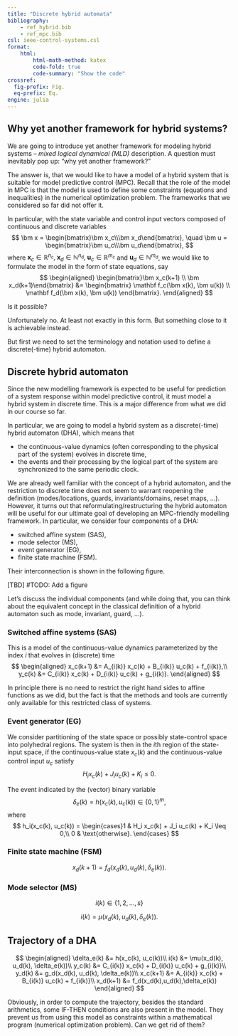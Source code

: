 ```yaml
---
title: "Discrete hybrid automata"
bibliography: 
    - ref_hybrid.bib
    - ref_mpc.bib
csl: ieee-control-systems.csl
format:
    html:
        html-math-method: katex
        code-fold: true
        code-summary: "Show the code"
crossref:
  fig-prefix: Fig. 
  eq-prefix: Eq.
engine: julia  
---
```


## Why yet another framework for hybrid systems?

We are going to introduce yet another framework for modeling hybrid systems – *mixed logical dynamical (MLD)* description. A question must inevitably pop up: "why yet another framework?"

The answer is, that we would like to have a model of a hybrid system that is suitable for model predictive control (MPC). Recall that the role of the model in MPC is that the model is used to define some constraints (equations and inequalities) in the numerical optimization problem. The frameworks that we considered so far did not offer it. 

In particular, with the state variable and control input vectors composed of continuous and discrete variables
$$
\bm x = \begin{bmatrix}\bm x_c\\\bm x_d\end{bmatrix}, \quad \bm u = \begin{bmatrix}\bm u_c\\\bm u_d\end{bmatrix},
$$
where $\bm x_c\in\mathbb R^{n_c},\;\bm x_d\in\mathbb N^{n_d},\; \bm u_c\in\mathbb R^{m_c}$ and $\bm u_d\in\mathbb N^{m_d}$, we would like to formulate the model in the form of state equations, say
$$
\begin{aligned}
\begin{bmatrix}\bm x_c(k+1) \\ \bm x_d(k+1)\end{bmatrix}
 &= 
\begin{bmatrix} \mathbf f_c(\bm x(k), \bm u(k)) \\ \mathbf f_d(\bm x(k), \bm u(k)) \end{bmatrix}.
\end{aligned}
$$

Is it possible? 

Unfortunately no. At least not exactly in this form. But something close to it is achievable instead. 

But first we need to set the terminology and notation used to define a discrete(-time) hybrid automaton.

## Discrete hybrid automaton

Since the new modelling framework is expected to be useful for prediction of a system response within model predictive control, it must model a hybrid system in discrete time. This is a major difference from what we did in our course so far.

In particular, we are going to model a hybrid system as a discrete(-time) hybrid automaton (DHA), which means that

- the continuous-value dynamics (often corresponding to the physical part of the system) evolves in discrete time,
- the events and their processing by the logical part of the system are synchronized to the same periodic clock. 

We are already well familiar with the concept of a hybrid automaton, and the restriction to discrete time does not seem to warrant reopening the definition (modes/locations, guards, invariants/domains, reset maps, ...). However, it turns out that reformulating/restructuring the hybrid automaton will be useful for our ultimate goal of developing an MPC-friendly modelling framework. In particular, we consider four components of a DHA:

- switched affine system (SAS),
- mode selector (MS),
- event generator (EG),
- finite state machine (FSM).

Their interconnection is shown in the following figure.

[TBD] #TODO: Add a figure

Let's discuss the individual components (and while doing that, you can think about the equivalent concept in the classical definition of a hybrid automaton such as mode, invariant, guard, ...).

### Switched affine systems (SAS)

This is a model of the continuous-value dynamics parameterized by the index $i$ that evolves in (discrete) time 
$$
\begin{aligned}
x_c(k+1) &= A_{i(k)} x_c(k) + B_{i(k)} u_c(k) + f_{i(k)},\\
y_c(k) &= C_{i(k)} x_c(k) + D_{i(k)} u_c(k) + g_{i(k)}.
\end{aligned}
$$

In principle there is no need to restrict the right hand sides to affine functions as we did, but the fact is that the methods and tools are currently only available for this restricted class of systems. 

### Event generator (EG)

We consider partitioning of the state space or possibly state-control space into polyhedral regions. The system is then in the $i$th region of the state-input space, if the continuous-value state $x_c(k)$ and the continuous-value control input $u_c$ satisfy
$$
H_i x_c(k) + J_i u_c(k) + K_i \leq 0.
$$

The event indicated by the (vector) binary variable
$$
\delta_e(k) = h(x_c(k), u_c(k)) \in \{0,1\}^m, 
$$
where
$$
h_i(x_c(k), u_c(k)) = \begin{cases}1 & H_i x_c(k) + J_i u_c(k) + K_i \leq 0,\\ 0 & \text{otherwise}. \end{cases}
$$

### Finite state machine (FSM)

$$
x_d(k+1) = f_d(x_d(k),u_d(k),\delta_e(k)).
$$

### Mode selector (MS)

$$
i(k) \in \{1, 2, \ldots, s\}
$$

$$
i(k) = \mu(x_d(k), u_d(k), \delta_e(k)).
$$


## Trajectory of a DHA
$$
\begin{aligned}
\delta_e(k) &= h(x_c(k), u_c(k))\\
i(k) &= \mu(x_d(k), u_d(k), \delta_e(k))\\
y_c(k) &= C_{i(k)} x_c(k) + D_{i(k)} u_c(k) + g_{i(k)}\\
y_d(k) &= g_d(x_d(k), u_d(k), \delta_e(k))\\
x_c(k+1) &= A_{i(k)} x_c(k) + B_{i(k)} u_c(k) + f_{i(k)}\\
x_d(k+1) &= f_d(x_d(k),u_d(k),\delta_e(k))
\end{aligned}
$$

Obviously, in order to compute the trajectory, besides the standard arithmetics, some IF-THEN conditions are also present in the model. They prevent us from using this model as constraints within a mathematical program (numerical optimization problem). Can we get rid of them?